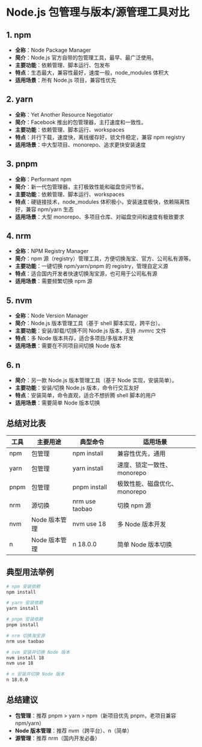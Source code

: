

<Meta title="Hundun/Node/包管理工具" />

# Node.js 包管理与版本/源管理工具对比

## 1. npm
- **全称**：Node Package Manager
- **简介**：Node.js 官方自带的包管理工具，最早、最广泛使用。
- **主要功能**：依赖管理、脚本运行、包发布
- **特点**：生态最大，兼容性最好，速度一般，node_modules 体积大
- **适用场景**：所有 Node.js 项目，兼容性优先

## 2. yarn
- **全称**：Yet Another Resource Negotiator
- **简介**：Facebook 推出的包管理器，主打速度和一致性。
- **主要功能**：依赖管理、脚本运行、workspaces
- **特点**：并行下载，速度快，离线缓存好，锁文件稳定，兼容 npm registry
- **适用场景**：中大型项目、monorepo、追求更快安装速度

## 3. pnpm
- **全称**：Performant npm
- **简介**：新一代包管理器，主打极致性能和磁盘空间节省。
- **主要功能**：依赖管理、脚本运行、workspaces
- **特点**：硬链接技术，node_modules 体积极小，安装速度极快，依赖隔离性好，兼容 npm/yarn 生态
- **适用场景**：大型 monorepo、多项目仓库、对磁盘空间和速度有极致要求

## 4. nrm
- **全称**：NPM Registry Manager
- **简介**：npm 源（registry）管理工具，方便切换淘宝、官方、公司私有源等。
- **主要功能**：一键切换 npm/yarn/pnpm 的 registry，管理自定义源
- **特点**：适合国内开发者快速切换淘宝源，也可用于公司私有源
- **适用场景**：需要频繁切换 npm 源

## 5. nvm
- **全称**：Node Version Manager
- **简介**：Node.js 版本管理工具（基于 shell 脚本实现，跨平台）。
- **主要功能**：安装/卸载/切换不同 Node.js 版本，支持 .nvmrc 文件
- **特点**：多 Node 版本共存，适合多项目/多版本开发
- **适用场景**：需要在不同项目间切换 Node 版本

## 6. n
- **简介**：另一款 Node.js 版本管理工具（基于 Node 实现，安装简单）。
- **主要功能**：安装/切换 Node.js 版本，命令行交互友好
- **特点**：安装简单，命令直观，适合不想折腾 shell 脚本的用户
- **适用场景**：需要简单 Node 版本切换

## 总结对比表

| 工具   | 主要用途         | 典型命令           | 适用场景                   |
|--------|------------------|--------------------|----------------------------|
| npm    | 包管理           | npm install        | 兼容性优先，通用           |
| yarn   | 包管理           | yarn install       | 速度、锁定一致性、monorepo |
| pnpm   | 包管理           | pnpm install       | 极致性能、磁盘优化、monorepo|
| nrm    | 源切换           | nrm use taobao     | 切换 npm 源                |
| nvm    | Node 版本管理    | nvm use 18         | 多 Node 版本开发           |
| n      | Node 版本管理    | n 18.0.0           | 简单 Node 版本切换         |

## 典型用法举例

```bash
# npm 安装依赖
npm install

# yarn 安装依赖
yarn install

# pnpm 安装依赖
pnpm install

# nrm 切换淘宝源
nrm use taobao

# nvm 安装并切换 Node 版本
nvm install 18
nvm use 18

# n 安装并切换 Node 版本
n 18.0.0
```

## 总结建议
- **包管理**：推荐 pnpm > yarn > npm（新项目优先 pnpm，老项目兼容 npm/yarn）
- **Node 版本管理**：推荐 nvm（跨平台）、n（简单）
- **源管理**：推荐 nrm（国内开发必备）